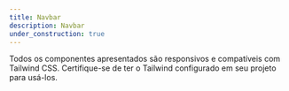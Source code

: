 ```yaml
---
title: Navbar
description: Navbar
under_construction: true
---
```



<Callout title="Nota">
  Todos os componentes apresentados são responsivos e compatíveis com Tailwind
  CSS. Certifique-se de ter o Tailwind configurado em seu projeto para usá-los.
</Callout>

<EmptyState
  title="Em construção"
  subtitle="Este componente ainda está em construção."
/>
